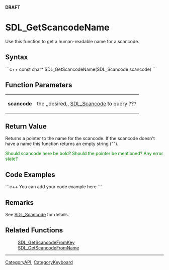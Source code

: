 <!-- pragma section-numbers off -->
<!-- pragma camelcase off -->
'''DRAFT'''

= SDL_GetScancodeName =
Use this function to get a human-readable name for a scancode.


== Syntax ==
```c++
const char* SDL_GetScancodeName(SDL_Scancode scancode)
```

== Function Parameters ==
{|
|'''scancode'''
|the ,,desired,, [[SDL_Scancode]] to query ???
|}

== Return Value ==
Returns a pointer to the name for the scancode. If the scancode doesn't have a name this function returns an empty string ("").  

<span style="color: green;">Should scancode here be bold?  Should the pointer be mentioned?  Any error state?</span>

== Code Examples ==
```c++
You can add your code example here
```

== Remarks ==
See [[SDL_Scancode]] for details. 

== Related Functions ==
:[[SDL_GetScancodeFromKey]]
:[[SDL_GetScancodeFromName]]

----
[[CategoryAPI]], [[CategoryKeyboard]]

